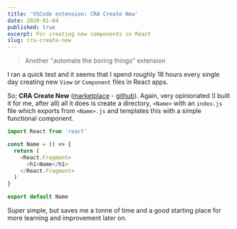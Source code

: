 ```yaml
---
title: 'VSCode extension: CRA Create New'
date: 2020-01-04
published: true
excerpt: For creating new components in React
slug: cra-create-new
---
```



> Another <Link to="/automate-the-boring-things">"automate the boring
> things"</Link> extension

I ran a quick test and it seems that I spend roughly 18 hours every single day
creating new `View` or `Component` files in React apps.

So; **CRA Create New**
([marketplace](https://marketplace.visualstudio.com/items?itemName=nomadjsdev.cra-create-new) -
[github](http://localhost:3000/current-projects)). Again, very opinionated (I
built it for me, after all) all it does is create a directory, `<Name>` with an
`index.js` file which exports from `<Name>.js` and templates this with a simple
functional component.

```javascript
import React from 'react'

const Name = () => {
  return (
    <React.Fragment>
      <h1>Name</h1>
    </React.Fragment>
  )
}

export default Name
```

Super simple, but saves me a tonne of time and a good starting place for more
learning and improvement later on.
